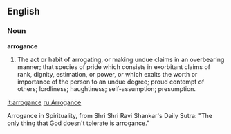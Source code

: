 ==English==

===Noun===

'''arrogance'''

#The act or habit of arrogating, or making undue claims in an overbearing manner; that species of pride which consists in exorbitant claims of rank, dignity, estimation, or power, or which exalts the worth or importance of the person to an undue degree; proud contempt of others; lordliness; haughtiness; self-assumption; presumption.

[[it:arrogance]]
[[ru:Arrogance]]

Arrogance in Spirituality, from Shri Shri Ravi Shankar's Daily Sutra:
"The only thing that God doesn't tolerate is arrogance."